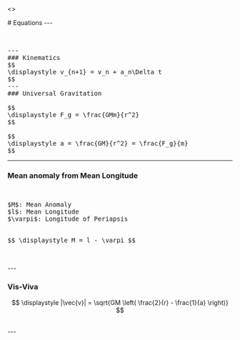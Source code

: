 
<>
<Head>
  <title>Equations</title>
  <meta name="description" content="" />
  <link rel="icon" type="image/svg+xml" href="/favicon/lightmode/favicon.svg" />
  <link rel="icon" type="image/png" href="/favicon/lightmode/favicon.png" />
  <link
    rel="stylesheet"
    href="https://cdn.jsdelivr.net/npm/katex@0.16.0/dist/katex.min.css"
    integrity="sha384-Xi8rHCmBmhbuyyhbI88391ZKP2dmfnOl4rT9ZfRI7mLTdk1wblIUnrIq35nqwEvC"
    crossorigin="anonymous"
  />
</Head>

<div className="mt-8">
# Equations  
---  
  
<br/>
  
<pre> 

---
### Kinematics  
$$ 
\displaystyle v_{n+1} = v_n + a_n\Delta t
$$
---
### Universal Gravitation

$$
\displaystyle F_g = \frac{GMm}{r^2}
$$

$$
\displaystyle a = \frac{GM}{r^2} = \frac{F_g}{m}
$$
</pre>

---  
### Mean anomaly from Mean Longitude  

<br/>
<pre>
$M$: Mean Anomaly
$l$: Mean Longitude
$\varpi$: Longitude of Periapsis    
<br/>
$$ \displaystyle M = l - \varpi $$  
<br/>
</pre>
---  

### Vis-Viva

$$ \displaystyle |\vec{v}| = \sqrt{GM \left( \frac{2}{r} - \frac{1}{a} \right)} $$ 

<br/>
---
<br/>
<br/>
<br/>
</div>
</>
